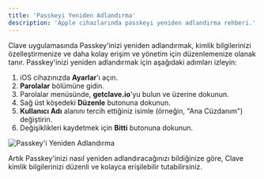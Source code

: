 ```yaml
---
title: 'Passkeyi Yeniden Adlandırma'
description: 'Apple cihazlarında passkeyi yeniden adlandırma rehberi.'
---
```


Clave uygulamasında Passkey'inizi yeniden adlandırmak, kimlik bilgilerinizi özelleştirmenize ve daha kolay erişim ve yönetim için düzenlemenize olanak tanır. Passkey'inizi yeniden adlandırmak için aşağıdaki adımları izleyin:

1. iOS cihazınızda **Ayarlar**'ı açın.
2. **Parolalar** bölümüne gidin.
3. Parolalar menüsünde, **getclave.io**'yu bulun ve üzerine dokunun.
4. Sağ üst köşedeki **Düzenle** butonuna dokunun.
5. **Kullanıcı Adı** alanını tercih ettiğiniz isimle (örneğin, "Ana Cüzdanım") değiştirin.
6. Değişiklikleri kaydetmek için **Bitti** butonuna dokunun.

![Passkey'i Yeniden Adlandırma](images/custom.png)

Artık Passkey'inizi nasıl yeniden adlandıracağınızı bildiğinize göre, Clave kimlik bilgilerinizi düzenli ve kolayca erişilebilir tutabilirsiniz.


